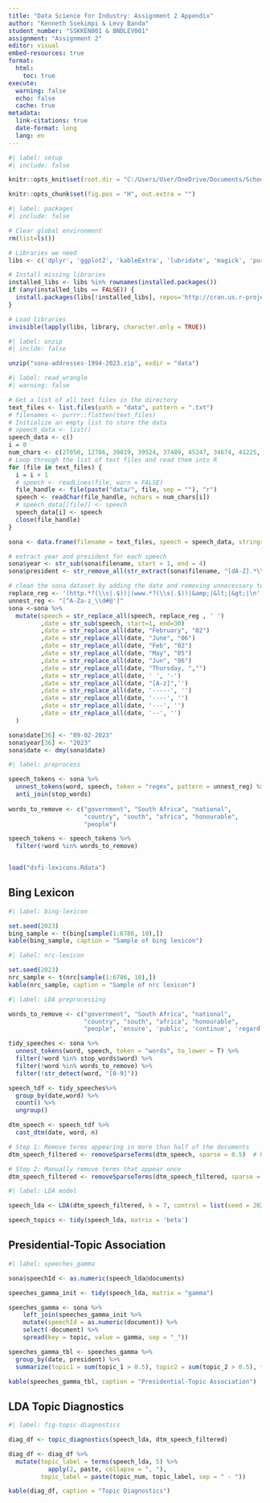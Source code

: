 ```yaml
---
title: "Data Science for Industry: Assignment 2 Appendix"
author: "Kenneth Ssekimpi & Levy Banda"
student_number: "SSKKEN001 & BNDLEV001"
assignment: "Assignment 2"
editor: visual
embed-resources: true
format: 
  html:
    toc: true
execute: 
  warning: false
  echo: false
  cache: true
metadata:
  link-citations: true
  date-format: long
  lang: en
---
```


```r
#| label: setup
#| include: false

knitr::opts_knit$set(root.dir = "C:/Users/User/OneDrive/Documents/School/2023/Masters/STA5073Z/Assignments/Assignment 2/ds4l-assignment-2-appendix/")

knitr::opts_chunk$set(fig.pos = "H", out.extra = "")
```

```r
#| label: packages
#| include: false

# Clear global environment
rm(list=ls())

# Libraries we need
libs <- c('dplyr', 'ggplot2', 'kableExtra', 'lubridate', 'magick', 'purrr', 'reshape2', 'stringr', 'text2vec', 'tidyr', 'tidytext', 'topicdoc', 'topicmodels', 'tm', 'wordcloud')

# Install missing libraries
installed_libs <- libs %in% rownames(installed.packages())
if (any(installed_libs == FALSE)) {
  install.packages(libs[!installed_libs], repos='http://cran.us.r-project.org')
}

# Load libraries
invisible(lapply(libs, library, character.only = TRUE))
```

```r
#| label: unzip
#| inclde: false

unzip("sona-addresses-1994-2023.zip", exdir = "data")
```

```r
#| label: read_wrangle
#| warning: false

# Get a list of all text files in the directory
text_files <- list.files(path = "data", pattern = ".txt")
# filenames <- purrr::flatten(text_files)
# Initialize an empty list to store the data
# speech_data <- list()
speech_data <- c()
i = 0
num_chars <- c(27050, 12786, 39019, 39524, 37489, 45247, 34674, 41225, 37552, 41719, 50544, 58284, 34590, 39232, 54635, 48643, 48641, 44907, 31101, 47157, 26384, 33281, 33376, 36006, 29403, 36233, 32860, 32464, 35981, 33290, 42112, 56960, 47910, 43352, 52972, 60000)
# Loop through the list of text files and read them into R
for (file in text_files) {
  i = i + 1
  # speech <- readLines(file, warn = FALSE)
  file_handle <- file(paste("data/", file, sep = ""), "r")
  speech <- readChar(file_handle, nchars = num_chars[i])
  # speech_data[[file]] <- speech
  speech_data[i] <- speech
  close(file_handle)
}

sona <- data.frame(filename = text_files, speech = speech_data, stringsAsFactors = FALSE)

# extract year and president for each speech
sona$year <- str_sub(sona$filename, start = 1, end = 4)
sona$president <- str_remove_all(str_extract(sona$filename, "[dA-Z].*\\."), "\\.")

# clean the sona dataset by adding the date and removing unnecessary text
replace_reg <- '(http.*?(\\s|.$))|(www.*?(\\s|.$))|&amp;|&lt;|&gt;|\n'
unnest_reg <- "[^A-Za-z_\\d#@']"
sona <-sona %>%
  mutate(speech = str_replace_all(speech, replace_reg , ' ')
         ,date = str_sub(speech, start=1, end=30)
         ,date = str_replace_all(date, "February", "02")
         ,date = str_replace_all(date, "June", "06")
         ,date = str_replace_all(date, "Feb", "02")
         ,date = str_replace_all(date, "May", "05")
         ,date = str_replace_all(date, "Jun", "06")
         ,date = str_replace_all(date, "Thursday, ","")
         ,date = str_replace_all(date, ' ', '-')        
         ,date = str_replace_all(date, "[A-z]",'')
         ,date = str_replace_all(date, '-----', '')
         ,date = str_replace_all(date, '----', '')
         ,date = str_replace_all(date, '---', '')
         ,date = str_replace_all(date, '--', '')
  )

sona$date[36] <- "09-02-2023"
sona$year[36] <- "2023"
sona$date <- dmy(sona$date)
```

```r
#| label: preprocess

speech_tokens <- sona %>%
  unnest_tokens(word, speech, token = "regex", pattern = unnest_reg) %>%
  anti_join(stop_words)
  
words_to_remove <- c("government", "South Africa", "national",
                     "country", "south", "africa", "honourable", 
                     "people")

speech_tokens <- speech_tokens %>%
  filter(!word %in% words_to_remove)


load("dsfi-lexicons.Rdata")
```

## Bing Lexicon

```r
#| label: bing-lexicon

set.seed(2023)
bing_sample <- t(bing[sample(1:6786, 10),])
kable(bing_sample, caption = "Sample of bing lexicon")
```

```r
#| label: nrc-lexicon

set.seed(2023)
nrc_sample <- t(nrc[sample(1:6786, 10),])
kable(nrc_sample, caption = "Sample of nrc lexicon")
```

```r
#| label: LDA preprocessing

words_to_remove <- c("government", "South Africa", "national",
                     "country", "south", "africa", "honourable", 
                     "people", 'ensure', 'public', 'continue', 'regard', 'development', 'support', 'africans', 'african', 'programme', 'programmes',  'compatriots', 'including',  'improve', 'address', 'president', 'deputy', 'services', 'chairperson', 'speaker', 'madame', 'sector', 'social', 'system', 'service', 'growth', 'million', 'past', 'time', 'process', 'world', 'progress', 'economy', 'economic', 'cape', 'parties', 'ago', 'set', 'matter', 'manner')

tidy_speeches <- sona %>% 
  unnest_tokens(word, speech, token = "words", to_lower = T) %>%
  filter(!word %in% stop_words$word) %>%
  filter(!word %in% words_to_remove) %>%
  filter(!str_detect(word, "[0-9]"))

speech_tdf <- tidy_speeches%>%
  group_by(date,word) %>%
  count() %>%  
  ungroup()

dtm_speech <- speech_tdf %>% 
  cast_dtm(date, word, n)

# Step 1: Remove terms appearing in more than half of the documents
dtm_speech_filtered <- removeSparseTerms(dtm_speech, sparse = 0.5)  # Keep terms that appear in less than half of the documents

# Step 2: Manually remove terms that appear once
dtm_speech_filtered <- removeSparseTerms(dtm_speech_filtered, sparse = 0.99)
```

```r
#| label: LDA model

speech_lda <- LDA(dtm_speech_filtered, k = 7, control = list(seed = 2023))

speech_topics <- tidy(speech_lda, matrix = 'beta')
```

## Presidential-Topic Association

```r
#| label: speeches_gamma

sona$speechId <- as.numeric(speech_lda@documents)

speeches_gamma_init <- tidy(speech_lda, matrix = "gamma")

speeches_gamma <- sona %>% 
    left_join(speeches_gamma_init %>% 
    mutate(speechId = as.numeric(document)) %>% 
    select(-document) %>%
    spread(key = topic, value = gamma, sep = "_"))

speeches_gamma_tbl <- speeches_gamma %>% 
  group_by(date, president) %>% 
  summarize(topic1 = sum(topic_1 > 0.5), topic2 = sum(topic_2 > 0.5), topic3 = sum(topic_3 > 0.5), topic4 = sum(topic_4 > 0.5), topic5 = sum(topic_5 > 0.5), topic6 = sum(topic_6 > 0.5), topic7 = sum(topic_7 > 0.5))

kable(speeches_gamma_tbl, caption = "Presidential-Topic Association")
```

## LDA Topic Diagnostics

```r
#| label: fig-topic-diagnostics

diag_df <- topic_diagnostics(speech_lda, dtm_speech_filtered)

diag_df <- diag_df %>%
  mutate(topic_label = terms(speech_lda, 5) %>%
           apply(2, paste, collapse = ", "),
         topic_label = paste(topic_num, topic_label, sep = " - "))

kable(diag_df, caption = "Topic Diagnostics")
```
